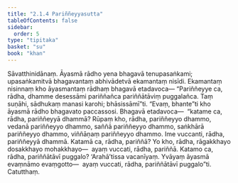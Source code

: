 ```yaml
---
title: "2.1.4 Pariññeyyasutta"
tableOfContents: false
sidebar:
  order: 5
type: "tipitaka"
basket: "su"
book: "khan"
---
```



<DynamicBreadcrumb />

<Division number="163" book="khan" bookNo="13" page="156">

<Paragraph number="830" book="khan">
Sāvatthinidānaṃ. Āyasmā rādho yena bhagavā tenupasaṅkami; upasaṅkamitvā bhagavantaṃ abhivādetvā ekamantaṃ nisīdi. Ekamantaṃ nisinnaṃ kho āyasmantaṃ rādhaṃ bhagavā etadavoca—
</Paragraph>

<Paragraph number="831" book="khan">
“Pariññeyye ca, rādha, dhamme desessāmi pariññañca pariññātāviṃ puggalañca. Taṃ suṇāhi, sādhukaṃ manasi karohi; bhāsissāmī”ti. “Evaṃ, bhante”ti kho āyasmā rādho bhagavato paccassosi. Bhagavā etadavoca—  “katame ca, rādha, pariññeyyā dhammā? Rūpaṃ kho, rādha, pariññeyyo dhammo, vedanā pariññeyyo dhammo, saññā pariññeyyo dhammo, saṅkhārā pariññeyyo dhammo, viññāṇaṃ pariññeyyo dhammo. Ime vuccanti, rādha, pariññeyyā dhammā. Katamā ca, rādha, pariññā? Yo kho, rādha, rāgakkhayo dosakkhayo mohakkhayo—  ayaṃ vuccati, rādha, pariññā. Katamo ca, rādha, pariññātāvī puggalo? ‘Arahā’tissa vacanīyaṃ. Yvāyaṃ āyasmā evaṃnāmo evaṃgotto—  ayaṃ vuccati, rādha, pariññātāvī puggalo”ti.

</Paragraph>
</Division>

<Paragraph number="832" type="center" book="khan">
Catutthaṃ.
</Paragraph>
